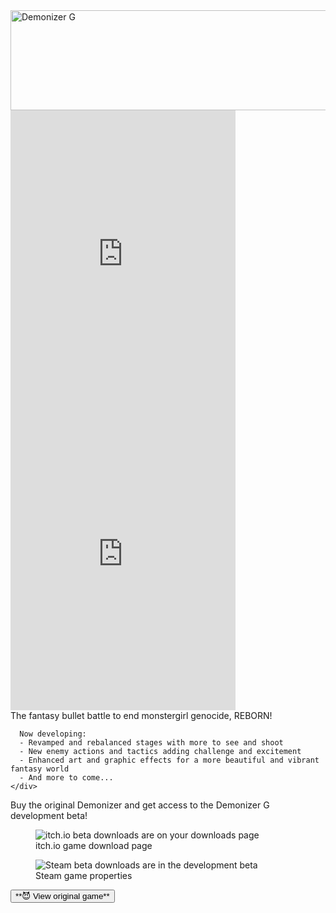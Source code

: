 
<section>
  <img
    class="logo"
    srcset={Logo}
    alt="Demonizer G"
    width="640"
    height="160"
    style={{display: 'block', marginLeft: 'auto', marginRight: 'auto'}}
  />
</section>
<section>
  <div class='grid'>
    <iframe style={{
      maxWidth: '100%',
      height: 'auto',
      aspectRatio: '3/4',
      marginLeft: 'auto',
      marginRight: 'auto',
      marginBottom: '1rem',
    }} width="360" height="480" src="https://www.youtube-nocookie.com/embed/tXqZ7H5s4EI" title="YouTube video player" frameborder="0" allow="accelerometer; autoplay; clipboard-write; encrypted-media; gyroscope; picture-in-picture; web-share" allowFullScreen>
    </iframe>
    <iframe style={{
      maxWidth: '100%',
      height: 'auto',
      aspectRatio: '3/4',
      marginLeft: 'auto',
      marginRight: 'auto',
      marginBottom: '1rem',
    }} width="360" height="480" src="https://www.youtube-nocookie.com/embed/XInK2uFMzEQ" title="YouTube video player" frameborder="0" allow="accelerometer; autoplay; clipboard-write; encrypted-media; gyroscope; picture-in-picture; web-share" allowFullScreen>
    </iframe>
    <div>
      The fantasy bullet battle to end monstergirl genocide, REBORN!

      Now developing:
      - Revamped and rebalanced stages with more to see and shoot
      - New enemy actions and tactics adding challenge and excitement
      - Enhanced art and graphic effects for a more beautiful and vibrant fantasy world
      - And more to come...
    </div>
  </div>
</section>
<section style={{textAlign: 'center'}}>
  Buy the original Demonizer and get access to the Demonizer G development beta!
  <div class='grid'>
    <figure>
      <img srcset={ItchBetaImage} 
        sizes='640px'
        alt="itch.io beta downloads are on your downloads page"/>
      <figcaption>itch.io game download page</figcaption>
    </figure>
    <figure>
      <img srcset={SteamBetaImage}
        sizes='640px'
        alt="Steam beta downloads are in the development beta"/>
      <figcaption>Steam game properties</figcaption>
    </figure>
  </div>

  <a href='/demonizer'>
    <button>**😈 View original game**</button>
  </a>
</section>
